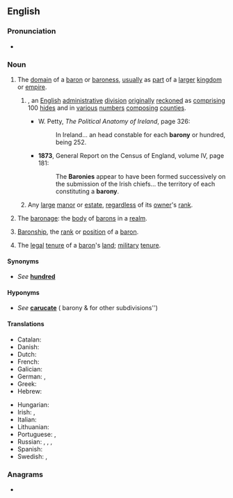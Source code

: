 ==English==

===Pronunciation===
* {{a|UK}} {{IPA|en|/ˈbæ.ɹə.ni/}}

===Noun===
{{en-noun|baronies}}

# The [[domain]] of a [[baron]] or [[baroness]], [[usually]] as [[part]] of a [[larger]] [[kingdom]] or [[empire]].
## {{lb|en|historical|Ireland}} {{synonym of|en|hundred|nodot=1}}, an [[English]] [[administrative]] [[division]] [[originally]] [[reckoned]] as [[comprising]] 100 [[hide]]s and in [[various]] [[number]]s [[composing]] [[counties]].
##* {{ante|1687}} W. Petty, ''The Political Anatomy of Ireland'', page 326:
##*: In Ireland... an<!--sic--> head constable for each '''barony''' or hundred, being 252.
##* '''1873''', General Report on the Census of England, volume IV, page 181:
##*: The '''Baronies''' appear to have been formed successively on the submission of the Irish chiefs... the territory of each constituting a '''barony'''.
## {{lb|en|Scotland}} Any [[large]] [[manor]] or [[estate]], [[regardless]] of its [[owner]]'s [[rank]].
# {{lb|en|obsolete}} The [[baronage]]: the [[body]] of [[barons]] in a [[realm]].
# [[baronship|Baronship]], the [[rank]] or [[position]] of a [[baron]].
# {{lb|en|law}} The [[legal]] [[tenure]] of a [[baron]]'s [[land]]; [[military]] [[tenure]].

====Synonyms====
* {{sense|administrative division}} ''See'' '''[[hundred]]'''

====Hyponyms====
* {{sense|administrative division}} ''See'' '''[[carucate]]''' ({{frac|100}} barony & for other subdivisions'')

====Translations====
{{trans-top|a dominion ruled by a baron or baroness}}
* Catalan: {{t+|ca|baronia|f}}
* Danish: {{t|da|baroni|n}}
* Dutch: {{t+|nl|baronie|f}}
* French: {{t+|fr|baronnie|f}}
* Galician: {{t|gl|baronía|f}}
* German: {{t|de|Baronie|f}}, {{t|de|Baronat|n}}
* Greek: {{t+|el|βαρονία|f|sc=Grek}}
* Hebrew: {{t|he|ברונות|f|tr=bronút}}
{{trans-mid}}
* Hungarian: {{t|hu|báróság}}
* Irish: {{t|ga|barúntacht|f}}, {{t|ga|mainéar|m}} {{qualifier|in Scotland}}
* Italian: {{t+|it|baronia|f}}
* Lithuanian: {{t|lt|baronija|f}}
* Portuguese: {{t+|pt|baronato|m}}, {{t+|pt|baronia|f}}
* Russian: {{t+|ru|во́тчина|f}}, {{t+|ru|поме́стье|n}}, {{t+|ru|владе́ние|n}}, {{t+|ru|име́ние|n}}
* Spanish: {{t|es|baronía|f}}
* Swedish: {{t|sv|baroni|n}}, {{t|sv|friherrskap|n}}
{{trans-bottom}}

===Anagrams===
* {{anagrams|en|a=abnory|Brayon|Raybon|baryon}}